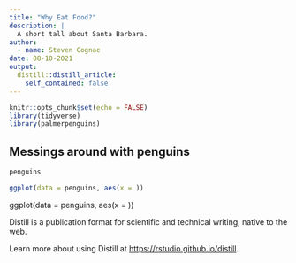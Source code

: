 ```yaml
---
title: "Why Eat Food?"
description: |
  A short tall about Santa Barbara.
author:
  - name: Steven Cognac
date: 08-10-2021
output:
  distill::distill_article:
    self_contained: false
---
```



```r
knitr::opts_chunk$set(echo = FALSE)
library(tidyverse)
library(palmerpenguins)
```

## Messings around with penguins

```r
penguins
```

```r
ggplot(data = penguins, aes(x = ))

```


ggplot(data = penguins, aes(x = ))

Distill is a publication format for scientific and technical writing, native to the web.

Learn more about using Distill at <https://rstudio.github.io/distill>.


